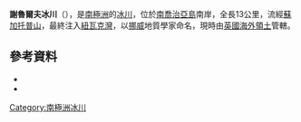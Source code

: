 {{coord|54|21|S|36|51|W|source:GNIS|display=title}}

'''謝魯爾夫冰川'''（{{lang-en|Kjerulf Glacier}}），是[[南極洲|南極洲]]的[[冰川|冰川]]，位於[[南喬治亞島|南喬治亞島]]南岸，全長13公里，流經[[蘇加托普山|蘇加托普山]]，最終注入[[紐瓦克灣|紐瓦克灣]]，以[[挪威|挪威]]地質學家命名，現時由[[英國海外領土|英國海外領土]]管轄。

==參考資料==
*{{cite gnis | type = antarid | id = 8029| name = Kjerulf Glacier | accessdate = 2013-05-09}}
*{{usgs-gazetteer|id=8029}}

{{Antarctica-geo-stub}}
[[Category:南極洲冰川|Category:南極洲冰川]]